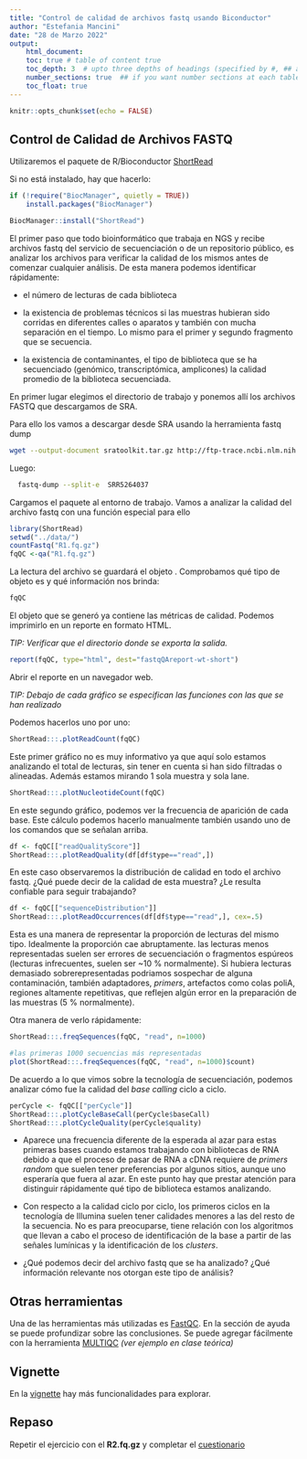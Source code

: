 ```yaml
---
title: "Control de calidad de archivos fastq usando Biconductor"
author: "Estefania Mancini"
date: "28 de Marzo 2022"
output:
    html_document:
    toc: true # table of content true
    toc_depth: 3  # upto three depths of headings (specified by #, ## and ###)
    number_sections: true  ## if you want number sections at each table header
    toc_float: true
---
```


```r
knitr::opts_chunk$set(echo = FALSE)
```

## Control de Calidad de Archivos FASTQ

Utilizaremos el paquete de R/Bioconductor [ShortRead](http://bioconductor.org/packages/release/bioc/html/ShortRead.html)

Si no está instalado, hay que hacerlo:


```r
if (!require("BiocManager", quietly = TRUE))
    install.packages("BiocManager")

BiocManager::install("ShortRead")
```

El primer paso que todo bioinformático que trabaja en NGS y recibe archivos fastq del servicio de secuenciación o de un repositorio público, es analizar los archivos para verificar la calidad de los mismos antes de comenzar cualquier análisis. De esta manera podemos identificar rápidamente: 

* el número de lecturas de cada biblioteca

* la existencia de problemas técnicos si las muestras hubieran sido corridas en diferentes calles o aparatos y también con mucha separación en el tiempo. Lo mismo para el primer y segundo fragmento que se secuencia.

* la existencia de contaminantes, el tipo de biblioteca que se ha secuenciado (genómico, transcriptómica, amplicones) la calidad promedio de la biblioteca secuenciada.


En primer lugar elegimos el directorio de trabajo y ponemos allı́ los archivos FASTQ que descargamos de SRA.

Para ello los vamos a descargar desde SRA usando la herramienta fastq dump

\url{https://github.com/ncbi/sra-tools/wiki/02.-Installing-SRA-Toolkit}
```bash
wget --output-document sratoolkit.tar.gz http://ftp-trace.ncbi.nlm.nih.gov/sra/sdk/current/sratoolkit.current-ubuntu64.tar.gz
```

Luego:

```bash
  fastq-dump --split-e  SRR5264037
```

Cargamos el paquete al entorno de trabajo. Vamos a analizar la calidad del archivo fastq con una función especial para ello 
\texttt{qa}


```r
library(ShortRead)
setwd("../data/")
countFastq("R1.fq.gz")
fqQC <-qa("R1.fq.gz")
```


La lectura del archivo se guardará el objeto \texttt{fqQC}. Comprobamos qué tipo de objeto es y qué información nos brinda:

```r
fqQC
```

El objeto que se generó ya contiene las métricas de calidad. Podemos imprimirlo en un reporte en formato HTML. 

_TIP: Verificar que el directorio donde se exporta la salida._

```r
report(fqQC, type="html", dest="fastqQAreport-wt-short")
```

Abrir el reporte en un navegador web. 

_TIP: Debajo de cada gráfico se especifican las funciones con las que se han realizado_

Podemos hacerlos uno por uno:

```r
ShortRead:::.plotReadCount(fqQC)
```

Este primer gráfico no es muy informativo ya que aquı́ solo estamos analizando el total de lecturas, sin tener en cuenta si han sido filtradas o alineadas. Además estamos mirando 1 sola muestra y sola lane.

```r
ShortRead:::.plotNucleotideCount(fqQC)
```

En este segundo gráfico, podemos ver la frecuencia de aparición de cada base. Este cálculo podemos hacerlo manualmente también usando uno de los comandos que se señalan arriba.

```r
df <- fqQC[["readQualityScore"]]
ShortRead:::.plotReadQuality(df[df$type=="read",])
```

En este caso observaremos la distribución de calidad en todo el archivo fastq. ¿Qué puede decir de la calidad de esta muestra? ¿Le resulta confiable para seguir trabajando?

```r
df <- fqQC[["sequenceDistribution"]]
ShortRead:::.plotReadOccurrences(df[df$type=="read",], cex=.5)
```

Esta es una manera de representar la proporción de lecturas del mismo tipo. Idealmente la proporción cae abruptamente. las lecturas menos representadas suelen ser errores de secuenciación o fragmentos espúreos (lecturas infrecuentes, suelen ser ~10 % normalmente). Si hubiera lecturas demasiado sobrerepresentadas podriamos sospechar de alguna contaminación, también adaptadores, _primers_, artefactos como colas poliA, regiones altamente repetitivas, que reflejen algún error en la preparación de las muestras (5 % normalmente). 

Otra manera de verlo rápidamente:

```r
ShortRead:::.freqSequences(fqQC, "read", n=1000)

#las primeras 1000 secuencias más representadas
plot(ShortRead:::.freqSequences(fqQC, "read", n=1000)$count)
```

De acuerdo a lo que vimos sobre la tecnologı́a de secuenciación, podemos analizar cómo fue la calidad del _base calling_ ciclo a ciclo.

```r
perCycle <- fqQC[["perCycle"]]
ShortRead:::.plotCycleBaseCall(perCycle$baseCall)
ShortRead:::.plotCycleQuality(perCycle$quality)
```

* Aparece una frecuencia diferente de la esperada al azar para estas primeras bases cuando estamos trabajando con bibliotecas de RNA debido a que el proceso de pasar de RNA a cDNA requiere de _primers random_ que suelen tener preferencias por algunos sitios, aunque uno esperarı́a que fuera al azar. En este punto hay que prestar atención para distinguir rápidamente qué tipo de biblioteca estamos analizando. 

* Con respecto a la calidad ciclo por ciclo, los primeros ciclos en la tecnologı́a de Illumina suelen tener calidades menores a las del resto de la secuencia. No es para preocuparse, tiene relación con los algoritmos que llevan a cabo el proceso de identificación de la base a partir de las señales lumı́nicas y la identificación de los _clusters_.

* ¿Qué podemos decir del archivo fastq que se ha analizado? ¿Qué información relevante nos otorgan este tipo de análisis?

## Otras herramientas

Una de las herramientas más utilizadas es   [FastQC](https://www.bioinformatics.babraham.ac.uk/projects/fastqc/). En la sección de ayuda se puede profundizar sobre las conclusiones. Se puede agregar fácilmente con la herramienta [MULTIQC](https://multiqc.info/) _(ver ejemplo en clase teórica)_

## Vignette
En la [vignette](http://bioconductor.org/packages/release/bioc/vignettes/ShortRead/inst/doc/Overview.pdf) hay más funcionalidades para explorar.


## Repaso

Repetir el ejercicio con el **R2.fq.gz** y completar el [cuestionario](https://forms.gle/XbFiUAZMkVPWZsMw5)
    

